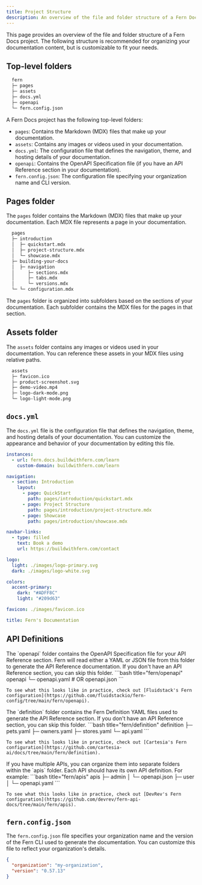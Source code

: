 ```yaml
---
title: Project Structure
description: An overview of the file and folder structure of a Fern Docs project
---
```


This page provides an overview of the file and folder structure of a Fern Docs project. The following structure is recommended for organizing your documentation content, but is customizable to fit your needs.

## Top-level folders 

```bash title="fern/"
  fern
  ├─ pages
  ├─ assets
  ├─ docs.yml
  ├─ openapi
  └─ fern.config.json
```

A Fern Docs project has the following top-level folders:

- `pages`: Contains the Markdown (MDX) files that make up your documentation.
- `assets`: Contains any images or videos used in your documentation.
- `docs.yml`: The configuration file that defines the navigation, theme, and hosting details of your documentation.
- `openapi`: Contains the OpenAPI Specification file (if you have an API Reference section in your documentation).
- `fern.config.json`: The configuration file specifying your organization name and CLI version.

## Pages folder

The `pages` folder contains the Markdown (MDX) files that make up your documentation. Each MDX file represents a page in your documentation.

```bash title="fern/pages"
  pages
  ├─ introduction
  │  ├─ quickstart.mdx
  │  ├─ project-structure.mdx
  │  └─ showcase.mdx
  ├─ building-your-docs
  │  ├─ navigation
  │     ├─ sections.mdx
  │     ├─ tabs.mdx
  │     └─ versions.mdx
  └─ └─ configuration.mdx

```

The `pages` folder is organized into subfolders based on the sections of your documentation. Each subfolder contains the MDX files for the pages in that section.

## Assets folder

The `assets` folder contains any images or videos used in your documentation. You can reference these assets in your MDX files using relative paths.

```bash title="fern/assets"
  assets
  ├─ favicon.ico
  ├─ product-screenshot.svg
  ├─ demo-video.mp4
  ├─ logo-dark-mode.png
  └─ logo-light-mode.png
```

## `docs.yml`

The `docs.yml` file is the configuration file that defines the navigation, theme, and hosting details of your documentation. You can customize the appearance and behavior of your documentation by editing this file.

```yml title="fern/docs.yml of this website"
instances:
  - url: fern.docs.buildwithfern.com/learn
    custom-domain: buildwithfern.com/learn

navigation:
  - section: Introduction
    layout:
      - page: QuickStart
        path: pages/introduction/quickstart.mdx
      - page: Project Structure
        path: pages/introduction/project-structure.mdx
      - page: Showcase
        path: pages/introduction/showcase.mdx

navbar-links:
  - type: filled
    text: Book a demo
    url: https://buildwithfern.com/contact

logo:
  light: ./images/logo-primary.svg
  dark: ./images/logo-white.svg

colors:
  accent-primary:
    dark: "#ADFF8C"
    light: "#209d63"

favicon: ./images/favicon.ico 

title: Fern's Documentation
```

## API Definitions 

<AccordionGroup>
  <Accordion title="OpenAPI">
    The `openapi` folder contains the OpenAPI Specification file for your API Reference section. Fern will read either a YAML or JSON file from this folder to generate the API Reference documentation. If you don't have an API Reference section, you can skip this folder.
    ```bash title="fern/openapi"
    openapi
    └─ openapi.yaml # OR openapi.json
    ```

    To see what this looks like in practice, check out [Fluidstack's Fern configuration](https://github.com/fluidstackio/fern-config/tree/main/fern/openapi).

  </Accordion>
  <Accordion title="Fern Definition">
    The `definition` folder contains the Fern Definition YAML files used to generate the API Reference section. If you don't have an API Reference section, you can skip this folder.
    ```bash title="fern/definition"
    definition
    ├─ pets.yaml
    ├─ owners.yaml
    ├─ stores.yaml
    └─ api.yaml
    ```

    To see what this looks like in practice, check out [Cartesia's Fern configuration](https://github.com/cartesia-ai/docs/tree/main/fern/definition).

  </Accordion>
  <Accordion title="Multiple APIs">
    If you have multiple APIs, you can organize them into separate folders within the `apis` folder. Each API should have its own API definition. For example:
    ```bash title="fern/apis"
    apis
    ├─ admin
    │  └─ openapi.json 
    ├─ user
    │  └─ openapi.yaml
    ```

    To see what this looks like in practice, check out [DevRev's Fern configuration](https://github.com/devrev/fern-api-docs/tree/main/fern/apis).

  </Accordion>
</AccordionGroup>


## `fern.config.json`

The `fern.config.json` file specifies your organization name and the version of the Fern CLI used to generate the documentation. You can customize this file to reflect your organization's details.

```json title="fern/fern.config.json"
{
  "organization": "my-organization",
  "version": "0.57.13"
}
```
